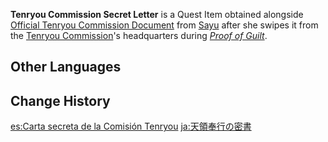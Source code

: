 {{Item Infobox
|id           = 101544
|image        = Book Letter.png
|type         = Quest Items
|description  = Obtained from [[Kujou Takayuki]]. The contents are a bit ambiguous, but it isn't difficult to see that some of it involves an exchange of intelligence with the [[Fatui]].
|source1      = [[Proof of Guilt]]
}}
'''Tenryou Commission Secret Letter''' is a Quest Item obtained alongside [[Official Tenryou Commission Document]] from [[Sayu]] after she swipes it from the [[Tenryou Commission]]'s headquarters during ''[[Proof of Guilt]]''.

==Other Languages==
{{Other Languages
|default_hidden = 1
|en      = Tenryou Commission Secret Letter
|zhs     = 天领奉行的密信
|zhs_rm  = Tiānlǐngfèng-xíng de Mìxìn
|zht     = 天領奉行的密信
|zht_rm  = Tiānlǐngfèng-xíng de Mìxìn
|ja      = 天領奉行の密書
|ja_rm   = Tenryou Bugyou no Missho
|ko      = 텐료 봉행의 밀서
|ko_rm   = Tenryo Bonghaeng-ui Milseo
|es      = Carta secreta de la Comisión Tenryou
|fr      = Lettre secrète de la Commission administrative
|ru      = Секретное письмо комиссии Тэнрё
|th      = จดหมายลับของสำนัก Tenryou
|th_rm   = 
|vi      = Mật Thư Của Hiệp Hội Tenryou
|de      = Geheimer Brief der Tenryou-Verwaltung
|id      = Surat Rahasia Tenryou Commission
|pt      = Carta Secreta da Comissão Tenryou
|tr      = Tenryou Heyeti Gizli Mektubu
|it      = Lettera segreta della Commissione Tenryou
}}

==Change History==
{{Change History|2.1}}

[[es:Carta secreta de la Comisión Tenryou]]
[[ja:天領奉行の密書]]